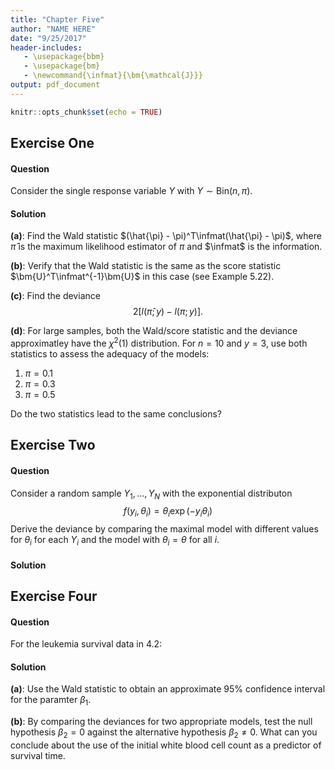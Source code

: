 ```yaml
---
title: "Chapter Five"
author: "NAME HERE"
date: "9/25/2017"
header-includes:
   - \usepackage{bbm}
   - \usepackage{bm}
   - \newcommand{\infmat}{\bm{\mathcal{J}}}
output: pdf_document
---
```


```r
knitr::opts_chunk$set(echo = TRUE)
```


## Exercise One
#### Question
Consider the single response variable $Y$ with $Y \sim \text{Bin}(n, \pi)$.

#### Solution
**(a)**: Find the Wald statistic $(\hat{\pi} - \pi)^T\infmat(\hat{\pi} - \pi)$, where $\hat{\pi}$ is the maximum likelihood estimator of $\pi$ and $\infmat$ is the information.

**(b)**: Verify that the Wald statistic is the same as the score statistic $\bm{U}^T\infmat^{-1}\bm{U}$ in this case (see Example 5.22).

**(c)**: Find the deviance
$$
2[l(\hat{\pi};y) - l(\pi; y)].
$$

**(d)**: For large samples, both the Wald/score statistic and the deviance approximatley have the $\chi^2(1)$ distribution. For $n= 10$ and $y = 3$, use both statistics to assess the adequacy of the models:

(1) $\pi = 0.1$
(1) $\pi = 0.3$
(3) $\pi = 0.5$

Do the two statistics lead to the same conclusions?

## Exercise Two
#### Question
Consider a random sample $Y_1, ..., Y_N$ with the exponential distributon
$$
f(y_i, \theta_i) = \theta_i\exp(-y_i\theta_i)
$$
Derive the deviance by comparing the maximal model with different values for $\theta_i$ for each $Y_i$ and the model with $\theta_i = \theta$ for all $i$.

#### Solution



## Exercise Four
#### Question
For the leukemia survival data in 4.2:

#### Solution
**(a)**: Use the Wald statistic to obtain an approximate 95\% confidence interval for  the paramter $\beta_1$.

**(b)**: By comparing the deviances for two appropriate models, test the null hypothesis $\beta_2 = 0$ against the alternative hypothesis $\beta_2 \neq 0$. What can you conclude about the use of the initial white blood cell count as a predictor of survival time.